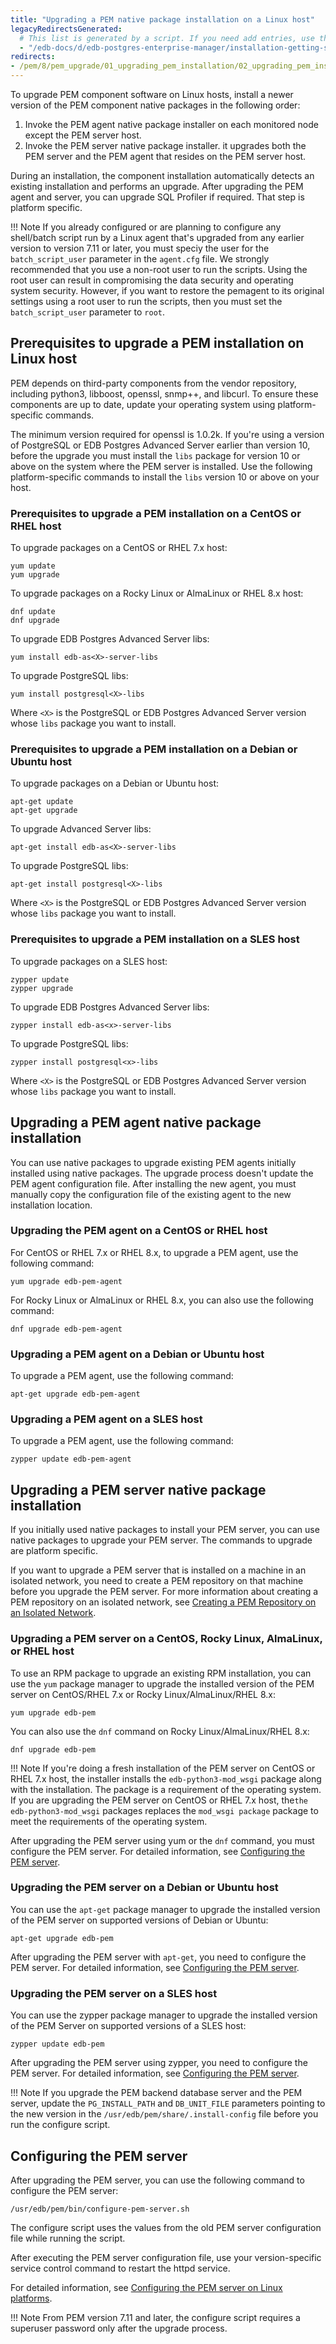 ```yaml
---
title: "Upgrading a PEM native package installation on a Linux host"
legacyRedirectsGenerated:
  # This list is generated by a script. If you need add entries, use the `legacyRedirects` key.
  - "/edb-docs/d/edb-postgres-enterprise-manager/installation-getting-started/upgrade-migration-guide/8.0/upgrading_pem_installation_linux_rpm.html"
redirects:
- /pem/8/pem_upgrade/01_upgrading_pem_installation/02_upgrading_pem_installation_linux_rpm/
---
```


To upgrade PEM component software on Linux hosts, install a newer version of the PEM component native packages in the following order:

1.  Invoke the PEM agent native package installer on each monitored node except the PEM server host.
2.  Invoke the PEM server native package installer. it upgrades both the PEM server and the PEM agent that resides on the PEM server host.

During an installation, the component installation automatically detects an existing installation and performs an upgrade. After upgrading the PEM agent and server, you can upgrade SQL Profiler if required. That step is platform specific.

!!! Note
    If you already configured or are planning to configure any shell/batch script run by a Linux agent that's upgraded from any earlier version to version 7.11 or later, you must speciy the user for the `batch_script_user` parameter in the `agent.cfg` file. We strongly recommended that you use a non-root user to run the scripts. Using the root user can result in compromising the data security and operating system security. However, if you want to restore the pemagent to its original settings using a root user to run the scripts, then you must set the `batch_script_user` parameter to `root`.

## Prerequisites to upgrade a PEM installation on Linux host

PEM depends on third-party components from the vendor repository, including python3, libboost, openssl, snmp++, and libcurl. To ensure these components are up to date, update your operating system using platform-specific commands. 

The minimum version required for openssl is 1.0.2k. If you're using a version of PostgreSQL or EDB Postgres Advanced Server earlier than version 10, before the upgrade you must install the `libs` package for version 10 or above on the system where the PEM server is installed. Use the following platform-specific commands to install the `libs` version 10 or above on your host.

### Prerequisites to upgrade a PEM installation on a CentOS or RHEL host

To upgrade packages on a CentOS or RHEL 7.x host:

```shell
yum update
yum upgrade
```

To upgrade packages on a Rocky Linux or AlmaLinux or RHEL 8.x host:

```shell
dnf update
dnf upgrade
```

To upgrade EDB Postgres Advanced Server libs:

```shell
yum install edb-as<X>-server-libs
```

To upgrade PostgreSQL libs:

```shell
yum install postgresql<X>-libs
```

Where `<X>` is the PostgreSQL or EDB Postgres Advanced Server version whose `libs` package you want to install.

### Prerequisites to upgrade a PEM installation on a Debian or Ubuntu host

To upgrade packages on a Debian or Ubuntu host:

```shell
apt-get update
apt-get upgrade
```

To upgrade Advanced Server libs:

```shell
apt-get install edb-as<X>-server-libs
```

To upgrade PostgreSQL libs:

```shell
apt-get install postgresql<X>-libs
```

Where `<X>` is the PostgreSQL or EDB Postgres Advanced Server version whose `libs` package you want to install.

### Prerequisites to upgrade a PEM installation on a SLES host

To upgrade packages on a SLES host:

```shell
zypper update
zypper upgrade
```

To upgrade EDB Postgres Advanced Server libs:

```shell
zypper install edb-as<x>-server-libs
```

To upgrade PostgreSQL libs:

```shell
zypper install postgresql<x>-libs
```

Where `<X>` is the PostgreSQL or EDB Postgres Advanced Server version whose `libs` package you want to install.

## Upgrading a PEM agent native package installation

You can use native packages to upgrade existing PEM agents initially installed using native packages. The upgrade process doesn't update the PEM agent configuration file. After installing the new agent, you must manually copy the configuration file of the existing agent to the new installation location.

### Upgrading the PEM agent on a CentOS or RHEL host

For CentOS or RHEL 7.x or RHEL 8.x, to upgrade a PEM agent, use the following command:

```shell
yum upgrade edb-pem-agent
```

For Rocky Linux or AlmaLinux or RHEL 8.x, you can also use the following command:

```shell
dnf upgrade edb-pem-agent
```

### Upgrading a PEM agent on a Debian or Ubuntu host

To upgrade a PEM agent, use the following command:

```shell
apt-get upgrade edb-pem-agent
```

### Upgrading a PEM agent on a SLES host

To upgrade a PEM agent, use the following command:

```shell
zypper update edb-pem-agent
```

## Upgrading a PEM server native package installation

If you initially used native packages to install your PEM server, you can use native packages to upgrade your PEM server. The commands to upgrade are platform specific. 

If you want to upgrade a PEM server that is installed on a machine in an isolated network, you need to create a PEM repository on that machine before you upgrade the PEM server. For more information about creating a PEM repository on an isolated network, see [Creating a PEM Repository on an Isolated Network](/pem/latest/installing_pem_server/pem_server_inst_linux/creating_pem_repository_in_isolated_network/).

### Upgrading a PEM server on a CentOS, Rocky Linux, AlmaLinux, or RHEL host

To use an RPM package to upgrade an existing RPM installation, you can use the `yum` package manager to upgrade the installed version of the PEM server on CentOS/RHEL 7.x or Rocky Linux/AlmaLinux/RHEL 8.x:

```shell
yum upgrade edb-pem
```

You can also use the `dnf` command on Rocky Linux/AlmaLinux/RHEL 8.x:

```shell
dnf upgrade edb-pem
```

!!! Note
    If you're doing a fresh installation of the PEM server on CentOS or RHEL 7.x host, the installer installs the `edb-python3-mod_wsgi` package along with the installation. The package is a requirement of the operating system. If you are upgrading the PEM server on CentOS or RHEL 7.x host, the`the edb-python3-mod_wsgi` packages replaces the `mod_wsgi package`  package to meet the requirements of the operating system.

After upgrading the PEM server using yum or the `dnf` command, you must configure the PEM server. For detailed information, see [Configuring the PEM server](#configuring-the-pem-server).

### Upgrading the PEM server on a Debian or Ubuntu host

You can use the `apt-get` package manager to upgrade the installed version of the PEM server on supported versions of Debian or Ubuntu:

```shell
apt-get upgrade edb-pem
```

After upgrading the PEM server with `apt-get`, you need to configure the PEM server. For detailed information, see [Configuring the PEM server](#configuring-the-pem-server).

### Upgrading the PEM server on a SLES host

You can use the zypper package manager to upgrade the installed version of the PEM Server on supported versions of a SLES host:

```shell
zypper update edb-pem
```

After upgrading the PEM server using zypper, you need to configure the PEM server. For detailed information, see [Configuring the PEM server](#configuring-the-pem-server).

!!! Note
    If you upgrade the PEM backend database server and the PEM server, update the `PG_INSTALL_PATH` and `DB_UNIT_FILE` parameters pointing to the new version in the `/usr/edb/pem/share/.install-config` file before you run the configure script.

## Configuring the PEM server

After upgrading the PEM server, you can use the following command to configure the PEM server:

```shell
/usr/edb/pem/bin/configure-pem-server.sh
```

The configure script uses the values from the old PEM server configuration file while running the script.

After executing the PEM server configuration file, use your version-specific service control command to restart the httpd service.

For detailed information, see [Configuring the PEM server on Linux platforms](../..).

!!! Note
    From PEM version 7.11 and later, the configure script requires a superuser password only after the upgrade process.